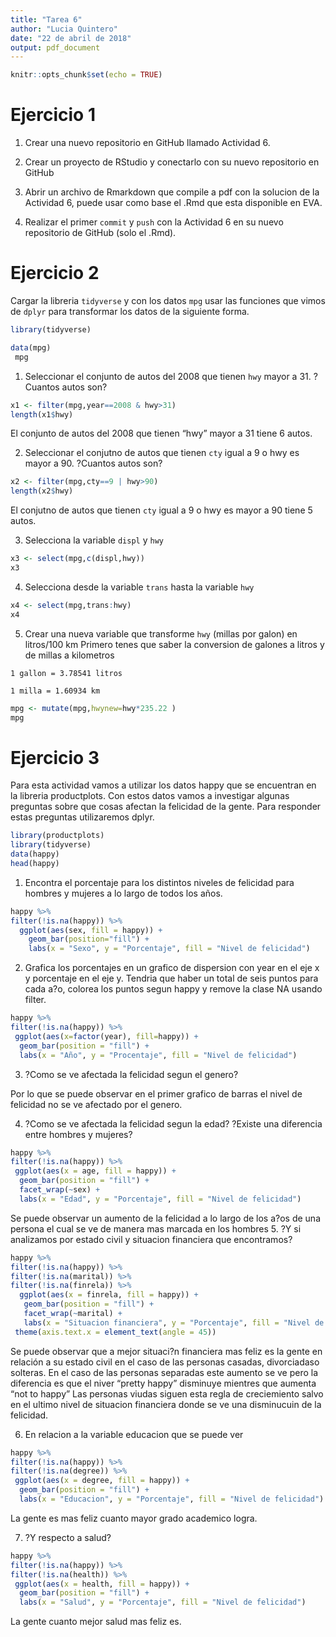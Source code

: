 ```yaml
---
title: "Tarea 6"
author: "Lucia Quintero"
date: "22 de abril de 2018"
output: pdf_document
---
```


```r
knitr::opts_chunk$set(echo = TRUE)

```


# Ejercicio 1

1. Crear una  nuevo repositorio en GitHub llamado Actividad 6. 

2. Crear un proyecto de RStudio y conectarlo con su nuevo repositorio en GitHub

3. Abrir un archivo de Rmarkdown que compile a pdf con la solucion de la Actividad 6, puede usar como base el .Rmd que esta disponible en EVA. 

4. Realizar el primer `commit` y `push` con la Actividad 6 en su nuevo repositorio de GitHub (solo el .Rmd).


# Ejercicio 2
Cargar la libreria `tidyverse` y con los datos `mpg` usar las funciones que vimos de `dplyr` para  transformar los datos de la siguiente forma.


```r
library(tidyverse)
```
\fbox{\begin{minipage}{48em}
Agregué un chunck separado para las librerí tidyverse 
\end{minipage}}

```r
data(mpg)
 mpg
```



1. Seleccionar el conjunto de autos del 2008 que tienen `hwy` mayor a 31. ?Cuantos autos son?

```r
x1 <- filter(mpg,year==2008 & hwy>31)
length(x1$hwy)

```

El conjunto de autos del 2008 que tienen "hwy" mayor a 31 tiene 6 autos. 


\fbox{\begin{minipage}{48em}
Bien
\end{minipage}}

2. Seleccionar el conjutno de autos que tienen `cty` igual a 9 o hwy es mayor a 90. ?Cuantos autos son?  

``` r

x2 <- filter(mpg,cty==9 | hwy>90)
length(x2$hwy)

```
El conjutno de autos que tienen `cty` igual a 9 o hwy es mayor a 90 tiene 5 autos.

\fbox{\begin{minipage}{48em}
Bien
\end{minipage}}

3. Selecciona la variable `displ` y `hwy`

```r

x3 <- select(mpg,c(displ,hwy)) 
x3 
``` 

\fbox{\begin{minipage}{48em}
Bien
\end{minipage}}

4. Selecciona desde la variable `trans` hasta la variable `hwy`

```r

x4 <- select(mpg,trans:hwy)
x4

```

\fbox{\begin{minipage}{48em}
Bien
\end{minipage}}

5. Crear una nueva variable que transforme  `hwy` (millas por galon) en litros/100 km
Primero tenes que saber la conversion de galones a litros y de millas a kilometros

`1 gallon = 3.78541 litros`

`1 milla = 1.60934 km`

```r

mpg <- mutate(mpg,hwynew=hwy*235.22 )
mpg

```

\fbox{\begin{minipage}{48em}
Si mir\'as la media de tu nueva variable te da 5514, es muy alto como rendimiento en  por litro. La cuenta que hay que hacer es
mpg %>% mutate(hwylkm = (3.78541/1.60934)*100/hwy)
\end{minipage}}

# Ejercicio 3

Para esta actividad vamos a utilizar los datos happy que se encuentran en la libreria productplots. Con estos datos vamos a investigar algunas preguntas sobre que cosas afectan la felicidad de la gente. Para responder estas preguntas utilizaremos dplyr.

```r

library(productplots)
library(tidyverse)
data(happy)
head(happy)

```

1. Encontra el porcentaje para los distintos niveles de felicidad para hombres y mujeres a lo largo de todos los años.

```r

happy %>%
filter(!is.na(happy)) %>%
  ggplot(aes(sex, fill = happy)) +
    geom_bar(position="fill") +
    labs(x = "Sexo", y = "Porcentaje", fill = "Nivel de felicidad")

```

\fbox{\begin{minipage}{48em}
Bien, en este caso pedimos el resumen. Ver solucioón que aclara un punto importante de group\_by y summarise. Hay que incluir comentarios de lo que se aprende con la visualización. 
\end{minipage}}

2. Grafica los porcentajes en un grafico de dispersion con year en el eje x y porcentaje en el eje y. Tendria que haber un total de seis puntos para cada a?o, colorea los puntos segun happy y remove la clase NA usando filter.

```r

happy %>%
filter(!is.na(happy)) %>%
 ggplot(aes(x=factor(year), fill=happy)) +
  geom_bar(position = "fill") +
  labs(x = "Año", y = "Procentaje", fill = "Nivel de felicidad")

```

\fbox{\begin{minipage}{48em}
Esta visualización es correcta y muestra la info que queremos ver pero lo que se pedía es un scatter plot o diagrama de dispersión. Mirá la solución 
\end{minipage}}

3. ?Como se ve afectada la felicidad segun el genero?

Por lo que se puede observar en el primer grafico de barras el nivel de felicidad no se ve afectado por el genero.

\fbox{\begin{minipage}{48em}
Bien
\end{minipage}}

4. ?Como se ve afectada la felicidad segun la edad? ?Existe una diferencia entre hombres y mujeres?

```r
happy %>%
filter(!is.na(happy)) %>%
 ggplot(aes(x = age, fill = happy)) +
  geom_bar(position = "fill") +
  facet_wrap(~sex) +
  labs(x = "Edad", y = "Porcentaje", fill = "Nivel de felicidad")

``` 

Se puede observar un aumento de la felicidad a lo largo de los a?os de una persona el cual se ve de manera mas marcada en los hombres
\fbox{\begin{minipage}{48em}
Incluir título en los gráficos, si lo ponés en el chunck de código fig.cap="Título que quieras" te numera las figuras.
Mirá la solución
\end{minipage}}
5. ?Y si analizamos por estado civil y situacion financiera que encontramos?

```r

happy %>%
filter(!is.na(happy)) %>%
filter(!is.na(marital)) %>%
filter(!is.na(finrela)) %>%
  ggplot(aes(x = finrela, fill = happy)) +
   geom_bar(position = "fill") +
   facet_wrap(~marital) +
   labs(x = "Situacion financiera", y = "Porcentaje", fill = "Nivel de felicidad") +
 theme(axis.text.x = element_text(angle = 45)) 

```
Se puede observar que a mejor situaci?n financiera mas feliz es la gente en relación a su estado civil en el caso de las personas casadas, divorciadaso solteras. 
En el caso de las personas separadas este aumento se ve pero la diferencia es que el niver "pretty happy" disminuye mientres que aumenta "not to happy"
Las personas viudas siguen esta regla de creciemiento salvo en el ultimo nivel de situacion financiera donde se ve una disminucuin de la felicidad.


\fbox{\begin{minipage}{48em}
Bien, tal vez es más sencillo ver las variables por separado. Incluir título 
\end{minipage}}

6. En relacion a la variable educacion que se puede ver

```r

happy %>%
filter(!is.na(happy)) %>%
filter(!is.na(degree)) %>%
 ggplot(aes(x = degree, fill = happy)) +
  geom_bar(position = "fill") +
  labs(x = "Educacion", y = "Porcentaje", fill = "Nivel de felicidad")

``` 
La gente es mas feliz cuanto mayor grado academico logra.

\fbox{\begin{minipage}{48em}
Bien. Incluir título 
\end{minipage}}

7. ?Y respecto a salud?

```r

happy %>%
filter(!is.na(happy)) %>%
filter(!is.na(health)) %>%
 ggplot(aes(x = health, fill = happy)) +
  geom_bar(position = "fill") +
  labs(x = "Salud", y = "Porcentaje", fill = "Nivel de felicidad")

```
La gente cuanto mejor salud mas feliz es.

\fbox{\begin{minipage}{48em}
Bien. Incluir título 
\end{minipage}}

\fbox{\begin{minipage}{48em}
Buen trabajo. Tenés que trabajar en los títulos de los gráficos y revisar la ortografía.
PUNTOS:9/10
\end{minipage}}